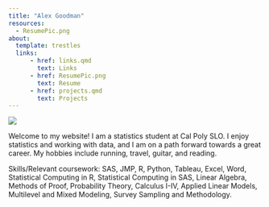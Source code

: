 ```yaml
---
title: "Alex Goodman"
resources: 
  - ResumePic.png
about:
  template: trestles
  links: 
      - href: links.qmd
        text: Links
      - href: ResumePic.png
        text: Resume
      - href: projects.qmd
        text: Projects
---
```


![](profile.jpeg)

Welcome to my website! I am a statistics student at Cal Poly SLO. I enjoy statistics and working with data, and I am on a path forward towards a great career. My hobbies include running, travel, guitar, and reading.

Skills/Relevant coursework: SAS, JMP, R, Python, Tableau, Excel, Word, Statistical Computing in R, Statistical Computing in SAS, Linear Algebra, Methods of Proof, Probability Theory, Calculus I-IV, Applied Linear Models, Multilevel and Mixed Modeling, Survey Sampling and Methodology.
